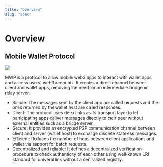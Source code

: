 ```yaml
---
title: "Overview"
slug: "spec"
---
```


# Overview

## Mobile Wallet Protocol

![](spec/img/overview.png)

MWP is a protocol to allow mobile web3 apps to interact with wallet apps and access users' web3 accounts. 
It creates a direct channel between client and wallet apps, removing the need for an intermediary bridge or relay server. 

- Simple: The messages sent by the client app are called requests and the ones returned by the wallet host are called responses.
- Direct: The protocol uses deep links as its transport layer to let participating apps deliver messages directly to their peer without external entities such as a bridge server.
- Secure: It provides an encrypted P2P communication channel between client and server (wallet host) to exchange discrete stateless messages.
- Efficient: Reduces the number of hops between client applications and wallet via support for batch requests.
- Decentralized and reliable: It defines a decentralized verification procedure to check authenticity of each other using well-known URI standard for univeral link without a centralized registry.

